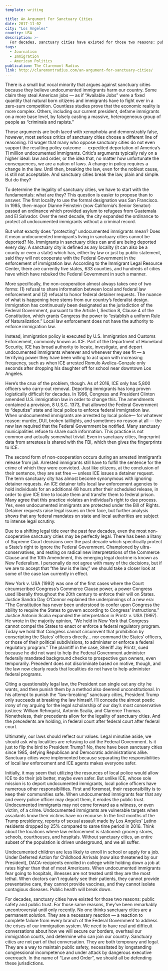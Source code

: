 ```yaml
---
template: writing

title: An Argument For Sanctuary Cities
date: 2017-11-02
city: "Los Angeles"
country: USA
description: >-
  For decades, sanctuary cities have existed for those two reasons: public safety and public trust. For those same reasons, they’ve been remarkably uncontroversial until only recently. No one thinks sanctuary cities are a permanent solution. They are a necessary reaction — a reaction to complete failure from every branch of the Federal Government to address the crises of our immigration system.
tags:
  - Journalism
  - Immigration
  - American Politics
publication: The Claremont Radius
link: http://claremontradius.com/an-argument-for-sanctuary-cities/
---
```


There is a small but vocal minority that argues against sanctuary cities because they believe undocumented immigrants harm our country. Some claim they steal American jobs — as if “Available Jobs” were a fixed quantity that natural born citizens and immigrants have to fight over in a zero-sum competition. Countless studies prove that the economic reality is more complex. Others, including our current president, defame immigrants on a more base level, by falsely casting a massive, heterogeneous group of people as “criminals and rapists.”

Those arguments are both laced with xenophobia and demonstrably false, however, most serious critics of sanctuary cities choose a different line of reasoning. I’d wager that many who oppose sanctuary cities do not even support the resulting policy outcome — expedited deportation of America’s 11 million undocumented immigrants. Critic’s arguments typically rely on a higher ideal: law and order, or the idea that, no matter how unfortunate the consequences, we are a nation of laws. A change in policy requires a change in the law. Until then, breaking the law, even for the noblest cause, is still not acceptable. And sanctuary cities break the law, plain and simple. But do they?

To determine the legality of sanctuary cities, we have to start with the fundamentals: what are they? This question is easier to propose than to answer. The first locality to use the formal designation was San Francisco. In 1985, then-mayor Dianne Feinstein (now California’s Senior Senator) passed an ordinance which provided asylum to refugees from Guatemala and El Salvador. Over the next decade, the city expanded the ordinance to protect all undocumented immigrants without a criminal record.

But what exactly does “protecting” undocumented immigrants mean? Does it mean undocumented immigrants living in sanctuary cities cannot be deported? No. Immigrants in sanctuary cities can and are being deported every day. A sanctuary city is defined as any locality (it can also be a county or even a state) which has, either by law or just by public statement, said they will not cooperate with the Federal Government in the enforcement of immigration law. According to the Immigrant Legal Resource Center, there are currently five states, 633 counties, and hundreds of cities have which have rebuked the Federal Government in such a manner.

More specifically, the non-cooperation almost always takes one of two forms: (1) refusal to share information between local and federal law enforcement and (2) refusal to honor federal detainer requests. The nuance of what is happening here stems from our country’s federalist design. Immigration has continuously been designated as the jurisdiction of the Federal Government, pursuant to the Article I, Section 8, Clause 4 of the Constitution, which grants Congress the power to “establish a uniform Rule of Naturalization.” Local law enforcement does not have the authority to enforce immigration law.

Instead, immigration policy is executed by U.S. Immigration and Customs Enforcement, commonly known as ICE. Part of the Department of Homeland Security, ICE has broad authority to locate, investigate, and deport undocumented immigrants wherever and whenever they see fit — a terrifying power they have been willing to act upon with increasing frequency, such as when ICE arrested Romulo Avelica-Gonzale only seconds after dropping his daughter off for school near downtown Los Angeles.

Here’s the crux of the problem, though. As of 2016, ICE only has 5,800 officers who carry-out removal. Deporting immigrants has long proven logistically difficult for decades. In 1996, Congress and President Clinton amended U.S. immigration law in order to change this. The amendments contained a provision, 8 U.S.C. 1373, that allowed the Federal Government to “deputize” state and local police to enforce federal immigration law. When undocumented immigrants are arrested by local police— for whatever reason: murder, DUI, broken taillights, and sometimes no reason at all — the new law required that the Federal Government be notified. Many sanctuary municipalities refuse to share such information. This practice is not common and actually somewhat trivial. Even in sanctuary cities, fingerprint data from arrestees is shared with the FBI, which then gives the fingerprints to ICE.

The second form of non-cooperation occurs during an arrested immigrant’s release from jail. Arrested immigrants still have to fulfill the sentence for the crime of which they were convicted. Just like citizens, at the conclusion of their sentence, they are set free — unless ICE issues a detainer request. The term sanctuary city has almost become synonymous with ignoring detainer requests. An ICE detainer tells local law enforcement agencies to hold individuals for an additional 48 hours after their scheduled release, in order to give ICE time to locate them and transfer them to federal prison. Many agree that this practice violates an individual’s right to due process. Yes, even undocumented immigrants are protected under the Bill of Rights. Detainer requests raise legal issues on their face, but further analysis shows that any federal mandates on state and local authorities are subject to intense legal scrutiny.

Due to a shifting legal tide over the past few decades, even the most non-cooperative sanctuary cities may be perfectly legal. There has been a litany of Supreme Court decisions over the past decade which specifically protect a State’s right to ignore the Federal Government. Championed by ultra-conservatives, and resting on radical new interpretations of the Commerce Clause and the 10th Amendment, this emerging legal doctrine is known as New Federalism. I personally do not agree with many of the decisions, but if we are to accept that “the law is the law,” we should take a closer look at some of the case law currently in effect.

New York v. USA (1992) was one of the first cases where the Court circumscribed Congress’s Commerce Clause power, a power Congress used liberally throughout the 20th century to enforce their will on States. Justice Sandra Day O’Connor explained the underpinnings of a new era: “The Constitution has never been understood to confer upon Congress the ability to require the States to govern according to Congress’ instructions.” Justice Antonin Scalia expanded the interpretation in Printz v. USA (1997). He wrote in the majority opinion, “We held in New York that Congress cannot compel the States to enact or enforce a federal regulatory program. Today we hold that Congress cannot circumvent that prohibition by conscripting the States’ officers directly… nor command the States’ officers, or those of their political subdivisions, to administer or enforce a federal regulatory program.” The plaintiff in the case, Sheriff Jay Printz, sued because he did not want to help the Federal Government administer federally mandated background checks to prospective gun owners, even temporarily. Precedent does not discriminate based on motive, though, and the law now clearly reads that localities do not have to help administer federal programs.

Citing a questionably legal law, the President can single out any city he wants, and then punish them by a method also deemed unconstitutional. In his attempt to punish the “law-breaking” sanctuary cities, President Trump only succeeds at breaking the law himself. I’ll concede the almost poetic irony of my arguing for the legal scholarship of our day’s most conservative justices: William Rehnquist, Antonin Scalia, and Clarence Thomas. Nonetheless, their precedents allow for the legality of sanctuary cities. And the precedents are holding, in federal court after federal court after federal court.

Ultimately, our laws should reflect our values. Legal minutiae aside, we should ask why localities are refusing to aid the Federal Government. Is it just to flip the bird to President Trump? No, there have been sanctuary cities since 1985, defying Republican and Democratic administrations alike. Sanctuary cities were implemented because separating the responsibilities of local law enforcement and ICE agents makes everyone safer.

Initially, it may seem that utilizing the resources of local police would allow ICE to do their job better, maybe even safer. But unlike ICE, whose sole mission is to deport undocumented immigrants, local police officers have numerous other responsibilities. First and foremost, their responsibility is to keep their communities safe. When undocumented immigrants fear that any and every police officer may deport them, it erodes the public trust. Undocumented immigrants may not come forward as a witness, or even victim, of a crime. Undocumented immigrants are vulnerable targets when assailants know their victims have no recourse. In the first months of the Trump presidency, reports of sexual assault made by Los Angeles’ Latino residents dropped by 25% compared to same time period in 2016. Think about the locations where law enforcement is stationed: grocery stores, schools, courthouses, and hospitals. Without sanctuary cities, an entire subset of the population is driven underground, and we all suffer.

Undocumented children are less likely to enroll in school or apply for a job. Under Deferred Action for Childhood Arrivals (now also threatened by our President), DACA-recipients enrolled in college while holding down a job at rates higher than that of most Americans. When undocumented immigrants fear going to hospitals, illnesses are not treated until they are the most lethal. When doctors can’t regularly see their patients, they cannot provide preventative care, they cannot provide vaccines, and they cannot isolate contagious diseases. Public health will break down.

For decades, sanctuary cities have existed for those two reasons: public safety and public trust. For those same reasons, they’ve been remarkably uncontroversial until only recently. No one thinks sanctuary cities are a permanent solution. They are a necessary reaction — a reaction to complete failure from every branch of the Federal Government to address the crises of our immigration system. We need to have real and difficult conversations about how we will secure our borders, overhaul our immigration courts, and determine who can join our country. Sanctuary cities are not part of that conversation. They are both temporary and legal. They are a way to maintain public safety, necessitated by longstanding congressional incompetence and under attack by dangerous executive overreach. In the name of “Law and Order”, we should all be defending these jurisdictions.
